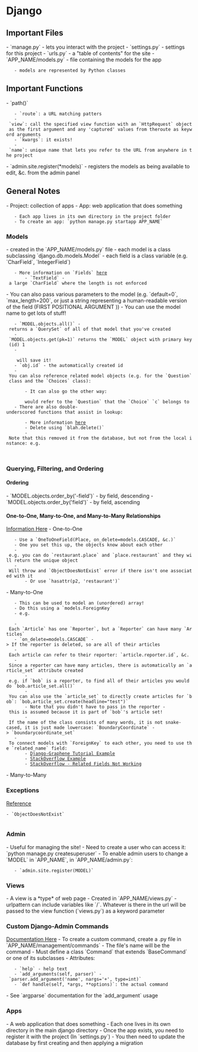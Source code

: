 = Django =

== Important Files ==
- `manage.py` - lets you interact with the project
- `settings.py` - settings for this project
- `urls.py` - a "table of contents" for the site
- `APP_NAME/models.py` - file containing the models for the app
	- models are represented by Python classes


== Important Functions ==
- `path()`
	- `route`: a URL matching patters
	- `view`: call the specified view function with an `HttpRequest` object as the first argument and any 'captured' values from theroute as keyword arguments
	- `kwargs`: it exists!
	- `name`: unique name that lets you refer to the URL from anywhere in the project
- `admin.site.register(*models)` - registers the models as being available to edit, &c. from the admin panel

== General Notes ==
- Project: collection of apps
- App: web application that does something
	- Each app lives in its own directory in the project folder
	- To create an app: `python manage.py startapp APP_NAME`

=== Models ===
- created in the `APP_NAME/models.py` file
- each model is a class subclassing `django.db.models.Model`
- each field is a class variable (e.g. `CharField`, `IntegerField`)
	- More information on `Fields` [[https://docs.djangoproject.com/en/3.1/ref/models/fields/#model-field-types|here]]
		- `TextField` - a large `CharField` where the length is not enforced
- You can also pass various parameters to the model (e.g. `default=0`, `max_length=200`, or just a string representing a human-readable version of the field (FIRST POSITIONAL ARGUMENT	))
- You can use the model name to get lots of stuff!
	- `MODEL.objects.all()` - returns a `QuerySet` of all of that model that you've created
	- `MODEL.objects.get(pk=1)` returns the `MODEL` object with primary key (id) 1
	- 
	 {{{python
	 obj = MODEL(params)
	 obj.save()
	 }}}
	 will save it!
	- `obj.id` - the automatically created id
	- You can also reference related model objects (e.g. for the `Question` class and the `Choices` class):
		{{{python
		q.choice_set.create(params for the Choice model)
		}}}	
		- It can also go the other way:
		{{{python
		c.question
		}}}
		would refer to the `Question` that the `Choice` `c` belongs to
	- There are also double-underscored functions that assist in lookup:
		{{{python
		c = q.choice_set.filter(choice_text__startwith('Just hacking'))
		}}}
		- More information [[https://docs.djangoproject.com/en/3.1/topics/db/queries/#field-lookups-intro|here]]
		- Delete using `blah.delete()`
		- Note that this removed it from the database, but not from the local instance: e.g.
		{{{python
		a = Question.get(pk=1)
		a.delete()
		a # will print a
		Question.objects.all() #will not show a - it's not in the DB anymore
		}}}
		
=== Querying, Filtering, and Ordering ===
==== Ordering ====
- `MODEL.objects.order_by('-field')` - by field, descending
- `MODEL.objects.order_by('field')` - by field, ascending

==== One-to-One, Many-to-One, and Many-to-Many Relationships ====
[[https://docs.djangoproject.com/en/3.1/topics/db/examples/one_to_one/|Information Here]]
- One-to-One
	- Use a `OneToOneField(Place, on_delete=models.CASCADE, &c.)`
	- One you set this up, the objects know about each other
	- e.g. you can do `restaurant.place` and `place.restaurant` and they will return the unique object
	- Will throw and `ObjectDoesNotExist` error if there isn't one associated with it
		- Or use `hasattr(p2, 'restaurant')`
- Many-to-One
	- This can be used to model an (unordered) array!
	- Do this using a `models.ForeignKey`
	- e.g. 
	{{{python
	class Reporter: ...
	class Article:
		...
		reporter = models.ForeignKey(Reporter, related_name="article" on_delete=models.CASCADE)
	}}}
	- Each `Article` has one `Reporter`, but a `Reporter` can have many `Articles`
	- `on_delete=models.CASCADE` -> If the reporter is deleted, so are all of their articles
	- Each article can refer to their reporter: `article.reporter.id`, &c.
	- Since a reporter can have many articles, there is automatically an `article_set` attribute created
		- e.g. if `bob` is a reporter, to find all of their articles you would do `bob.article_set.all()`
		- You can also use the `article_set` to directly create articles for `bob`: `bob,article_set.create(headline="test")`
		- Note that you didn't have to pass in the reporter - this is assumed because it is part of `bob`'s article set!
		- If the name of the class consists of many words, it is not snake-cased, it is just made lowercase: `BoundaryCoordinate` -> `boundarycoordinate_set`
	- To connect models with `ForeignKey` to each other, you need to use the `related_name` field:
		- [[https://docs.graphene-python.org/projects/django/en/latest/tutorial-plain/|Django-Graphene Tutorial Example]]
		- [[https://stackoverflow.com/questions/2642613/what-is-related-name-used-for-in-django|StackOverflow Example]]
		- [[https://stackoverflow.com/questions/62303396/cant-get-the-value-of-onetoone-relationship-queries-in-graphene-django|StackOverflow - Related Fields Not Working]]
- Many-to-Many

=== Exceptions ===
[[https://docs.djangoproject.com/en/3.1/ref/exceptions/|Reference]]
 - `ObjectDoesNotExist`
 	{{{python
	from django.core.exceptions import ObjectDoesNotExist
	try:
		p2.restaurant
	except ObjectDoesNotExist:
		print('No restaurant found!')
 	}}}

=== Admin ===
- Useful for managing the site!
- Need to create a user who can access it: `python manage.py createsuperuser`
- To enable admin users to change a `MODEL` in `APP_NAME`, in `APP_NAME/admin.py`:
	- `admin.site.register(MODEL)`

=== Views ===
- A view is a *type* of web page
- Created in `APP_NAME/views.py`
- urlpattern can include variables like `<int:question_id>/`. Whatever is there in the url will be passed to the view function (`views.py`) as a keyword parameter

=== Custom Django-Admin Commands ===
[[https://docs.djangoproject.com/en/3.1/howto/custom-management-commands/|Documentation Here]]
- To create a custom command, create a .py file in `APP_NAME/management/commands`
- The file's name will be the command 
- Must define a class `Command` that extends `BaseCommand` or one of its subclasses
- Attributes:
	- `help` - help text
	- `add_arguments(self, parser)` - `parser.add_argument('name', nargs='+', type=int)`
	- `def handle(self, *args, **options)`: the actual command
- See `argparse` documentation for the `add_argument` usage

=== Apps ===
- A web application that does something
- Each one lives in its own directory in the main django directory
- Once the app exists, you need to register it with the project
(In `settings.py`)
{{{python
	INSTALLED_APPS = [
	app_name.apps.AppNameConfig,
	...
	]
}}}
- You then need to update the database by first creating and then applying a migration
{{{base
python manage.py makemigrations APP_NAME --> create the migration scheme
python manage.py migrate --> actually do it
}}}
